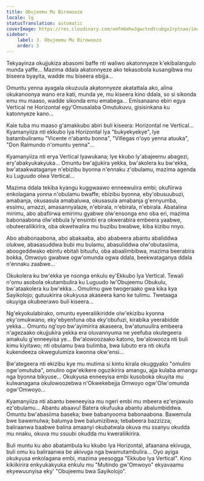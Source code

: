 ```yaml
---
title: Obujeemu Mu Birowoozo
locale: lg
statusTranslation: automatic
coverImage: https://res.cloudinary.com/xmfm6mhw3gwctndtcubgx2rptnae/image/upload/v1740468922/small_cover_tratado_de_psicologia_revolucionaria_a4c0dca4e0.webp
sidebar:
    label: 3. Obujeemu Mu Birowoozo
    order: 3
---
```

Tekyayinza okujjukiza abasomi baffe nti waliwo akatonnyeze k'ekibalangulo munda yaffe... Mazima ddala akatonnyeze ako tekasobola kusangibwa mu biseera byayita, wadde mu biseera ebijja...

Omuntu yenna ayagala okuzuula akatonnyeze akatattala ako, alina okukanoonya wano era kati, munda ye, mu kiseera kino ddala, so si sikonda emu mu maaso, wadde sikonda emu emabega... Emisanaano ebiri egya Vertical ne Horizontal egy'Omusalaba Omutukuvu, gisisinkana ku katonnyeze kano...

Kale tuba mu maaso g'amakkubo abiri buli kiseera: Horizontal ne Vertical... Kyamanyiiza nti ekkubo lya Horizontal lya "bukyekyekye", lye batambuliramu "Vicente n'abantu bonna", "Villegas n'oyo yenna atuuka", "Don Raimundo n'omuntu yenna"...

Kyamanyiiza nti erya Vertical lyawukana; lye kkubo ly'abajeemu abagezi, ery'abakyukakyuka... Omuntu bw'ajjukira yekka, bw'akolera ku bw'ekka, bw'ataakwataganye n'ebizibu byonna n'ennaku z'obulamu, mazima agenda ku Luguudo olwa Vertical...

Mazima ddala tekiba kyangu kuggwaawo enneewulira embi; okufiirwa enkolagana yonna n'obulamu bwaffe; ebizibu byonna, eby'obusuubuzi, amabanja, okusasula amabaluwa, okusasula amabanja g'ennyumba, essimu, amazzi, amasannyalaze, n'ebirala, n'ebirala, n'ebirala. Abatalina mirimu, abo abafiirwa emirimu gyabwe olw'ensonga eno oba eri, mazima babonaabona olw'ebbula ly'ensimbi era okwerabira embeera yaabwe, obuteeraliikirira, oba okwetwalira mu buzibu bwabwe, kiba kizibu nnyo.

Abo ababonaabona, abo abakaaba, abo ababeera abantu abaliddwa olukwe, abasasuddwa bubi mu bulamu, abasuliddwa olw'obutasiima, aboogeddwako ebintu ebitali bituufu, oba abaalimbibwa, mazima beerabira bokka, Omwoyo gwabwe ogw'omunda ogwa ddala, beekwataganya ddala n'ennaku zaabwe...

Okukolera ku bw'ekka ye nsonga enkulu ey'Ekkubo lya Vertical. Tewali n'omu asobola okutambulira ku Luguudo lw'Obujeemu Obukulu, bw'ataakolera ku bw'ekka... Omulimu gwe twogeraako gwa kika kya Sayikolojo; gutuukirira okukyusa akaseera kano ke tulimu. Twetaaga okuyiga okubeerawo buli kiseera...

Ng'ekyokulabirako, omuntu eyeeraliikiridde olw'ekizibu kyonna eky'omukwano, eky'ebyenfuna oba eky'obufuzi, kirabika yeerabidde yekka... Omuntu ng'oyo bw'ayimirira akaseera, bw'atunuulira embeera n'agezaako okujjukira yekka era oluvannyuma ne yeefuba okutegeera amakulu g'enneeyisa ye... Bw'alowoozaako katono, bw'alowooza nti buli kimu kiyitawo; nti obulamu bwa bulimba, bwa lubuto era nti okufa kukendeeza okwegulumiza kwonna okw'ensi...

Bw'ategeera nti ekizibu kye mu mutima si kintu kirala okuggyako "omuliro ogw'omutuba", omuliro ogw'ekikere oguzikirira amangu, ajja kulaba amangu nga byonna bikyuse... Okukyusa enneeyisa embi kusoboka okuyita mu kulwanagana okulowoozebwa n'Okwekebejja Omwoyo ogw'Olw'omunda ogw'Omwoyo...

Kyamanyiiza nti abantu beeneeyisa mu ngeri embi mu mbeera ez'enjawulo ez'obulamu... Abantu abaavu! Batera okufuuka abantu abalumbiddwa. Omuntu bw'abasiima baseka; bwe babanyooma babonaabona. Bawemula bwe bawemulwa; balumya bwe balumizibwa; tebabeera bazzizza; baliraanwa baabwe balina amaanyi okubatwala okuva mu ssanyu okudda mu nnaku, okuva mu ssuubi okudda mu kweraliikirira.

Buli muntu ku abo abatambula ku kkubo lya Horizontal, afaanana ekivuga, buli omu ku baliraanwa be akivuga nga bwamutambulira... Oyo ayiga okukyusa enkolagana embi, mazima yeesogga "Ekkubo lya Vertical". Kino kikiikirira enkyukakyuka enkulu mu "Mutindo gw'Omwoyo" ekyavaamu ekyewuunyisa eky' "Obujeemu bwa Sayikolojo".

